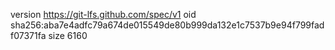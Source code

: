 version https://git-lfs.github.com/spec/v1
oid sha256:aba7e4adfc79a674de015549de80b999da132e1c7537b9e94f799fadf07371fa
size 6160
